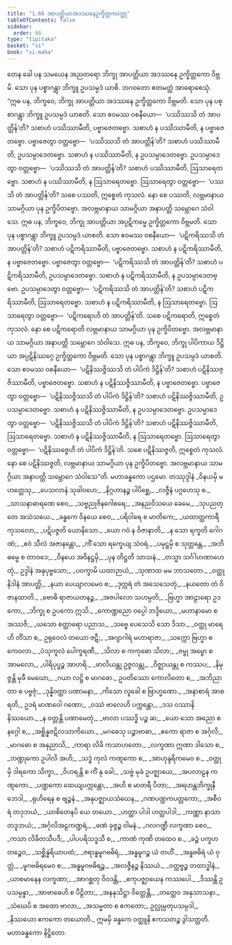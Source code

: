 ```yaml
---
title: "1.66 အာပတ္တိယာအဒဿနေဥက္ခိတ္တကဝတ္ထု"
tableOfContents: false
sidebar:
  order: 66
type: "tipitaka"
basket: "vi"
book: "vi-maha"
---
```



<DynamicBreadcrumb />

<Division number="130" book="vi-maha" e="ch" v="3" p="135">

<Paragraph number="545" book="vi-maha">
တေန ခေါ ပန သမယေန အညတရော ဘိက္ခု အာပတ္တိယာ အဒဿနေ ဥက္ခိတ္တကော ဝိဗ္ဘမိ. သော ပုန ပစ္စာဂန္တွာ ဘိက္ခူ ဥပသမ္ပဒံ ယာစိ. ဘဂဝတော ဧတမတ္ထံ အာရောစေသုံ.
</Paragraph>

<Paragraph number="546" book="vi-maha">
“ဣဓ ပန, ဘိက္ခဝေ, ဘိက္ခု အာပတ္တိယာ အဒဿနေ ဥက္ခိတ္တကော ဝိဗ္ဘမတိ. သော ပုန ပစ္စာဂန္တွာ ဘိက္ခူ ဥပသမ္ပဒံ ယာစတိ. သော ဧဝမဿ ဝစနီယော—  ‘ပဿိဿသိ တံ အာပတ္တိန်’တိ? သစာဟံ ပဿိဿာမီတိ, ပဗ္ဗာဇေတဗ္ဗော. သစာဟံ န ပဿိဿာမီတိ, န ပဗ္ဗာဇေတဗ္ဗော. ပဗ္ဗာဇေတွာ ဝတ္တဗ္ဗော—  ‘ပဿိဿသိ တံ အာပတ္တိန်’တိ? သစာဟံ ပဿိဿာမီတိ, ဥပသမ္ပာဒေတဗ္ဗော. သစာဟံ န ပဿိဿာမီတိ, န ဥပသမ္ပာဒေတဗ္ဗော. ဥပသမ္ပာဒေတွာ ဝတ္တဗ္ဗော—  ‘ပဿိဿသိ တံ အာပတ္တိန်’တိ? သစာဟံ ပဿိဿာမီတိ, ဩသာရေတဗ္ဗော. သစာဟံ န ပဿိဿာမီတိ, န ဩသာရေတဗ္ဗော. ဩသာရေတွာ ဝတ္တဗ္ဗော—  ‘ပဿသိ တံ အာပတ္တိန်’တိ? သစေ ပဿတိ, ဣစ္စေတံ ကုသလံ. နော စေ ပဿတိ, လဗ္ဘမာနာယ သာမဂ္ဂိယာ ပုန ဥက္ခိပိတဗ္ဗော. အလဗ္ဘမာနာယ သာမဂ္ဂိယာ အနာပတ္တိ သမ္ဘောဂေ သံဝါသေ.
</Paragraph>

<Paragraph number="547" book="vi-maha">
ဣဓ ပန, ဘိက္ခဝေ, ဘိက္ခု အာပတ္တိယာ အပ္ပဋိကမ္မေ ဥက္ခိတ္တကော ဝိဗ္ဘမတိ. သော ပုန ပစ္စာဂန္တွာ ဘိက္ခူ ဥပသမ္ပဒံ ယာစတိ. သော ဧဝမဿ ဝစနီယော—  ‘ပဋိကရိဿသိ တံ အာပတ္တိန်’တိ? သစာဟံ ပဋိကရိဿာမီတိ, ပဗ္ဗာဇေတဗ္ဗော. သစာဟံ န ပဋိကရိဿာမီတိ, န ပဗ္ဗာဇေတဗ္ဗော. ပဗ္ဗာဇေတွာ ဝတ္တဗ္ဗော—  ‘ပဋိကရိဿသိ တံ အာပတ္တိန်’တိ? သစာဟံ ပဋိကရိဿာမီတိ, ဥပသမ္ပာဒေတဗ္ဗော. သစာဟံ န ပဋိကရိဿာမီတိ, န ဥပသမ္ပာဒေတဗ္ဗော. ဥပသမ္ပာဒေတွာ ဝတ္တဗ္ဗော—  ‘ပဋိကရိဿသိ တံ အာပတ္တိန်’တိ? သစာဟံ ပဋိကရိဿာမီတိ, ဩသာရေတဗ္ဗော. သစာဟံ န ပဋိကရိဿာမီတိ, န ဩသာရေတဗ္ဗော. ဩသာရေတွာ ဝတ္တဗ္ဗော—  ‘ပဋိကရောဟိ တံ အာပတ္တိန်’တိ. သစေ ပဋိကရောတိ, ဣစ္စေတံ ကုသလံ. နော စေ ပဋိကရောတိ လဗ္ဘမာနာယ သာမဂ္ဂိယာ ပုန ဥက္ခိပိတဗ္ဗော. အလဗ္ဘမာနာယ သာမဂ္ဂိယာ အနာပတ္တိ သမ္ဘောဂေ သံဝါသေ.
</Paragraph>

<Paragraph number="548" book="vi-maha">
ဣဓ ပန, ဘိက္ခဝေ, ဘိက္ခု ပါပိကာယ ဒိဋ္ဌိယာ အပ္ပဋိနိဿဂ္ဂေ ဥက္ခိတ္တကော ဝိဗ္ဘမတိ. သော ပုန ပစ္စာဂန္တွာ ဘိက္ခူ ဥပသမ္ပဒံ ယာစတိ. သော ဧဝမဿ ဝစနီယော—  ‘ပဋိနိဿဇ္ဇိဿသိ တံ ပါပိကံ ဒိဋ္ဌိန်’တိ? သစာဟံ ပဋိနိဿဇ္ဇိဿာမီတိ, ပဗ္ဗာဇေတဗ္ဗော. သစာဟံ န ပဋိနိဿဇ္ဇိဿာမီတိ, န ပဗ္ဗာဇေတဗ္ဗော. ပဗ္ဗာဇေတွာ ဝတ္တဗ္ဗော—  ‘ပဋိနိဿဇ္ဇိဿသိ တံ ပါပိကံ ဒိဋ္ဌိန်’တိ? သစာဟံ ပဋိနိဿဇ္ဇိဿာမီတိ, ဥပသမ္ပာဒေတဗ္ဗော. သစာဟံ န ပဋိနိဿဇ္ဇိဿာမီတိ, န ဥပသမ္ပာဒေတဗ္ဗော. ဥပသမ္ပာဒေတွာ ဝတ္တဗ္ဗော—  ‘ပဋိနိဿဇ္ဇိဿသိ တံ ပါပိကံ ဒိဋ္ဌိန်’တိ? သစာဟံ ပဋိနိဿဇ္ဇိဿာမီတိ, ဩသာရေတဗ္ဗော. သစာဟံ န ပဋိနိဿဇ္ဇိဿာမီတိ, န ဩသာရေတဗ္ဗော. ဩသာရေတွာ ဝတ္တဗ္ဗော—  ‘ပဋိနိဿဇ္ဇေဟိ တံ ပါပိကံ ဒိဋ္ဌိန်’တိ. သစေ ပဋိနိဿဇ္ဇတိ, ဣစ္စေတံ ကုသလံ. နော စေ ပဋိနိဿဇ္ဇတိ, လဗ္ဘမာနာယ သာမဂ္ဂိယာ ပုန ဥက္ခိပိတဗ္ဗော. အလဗ္ဘမာနာယ သာမဂ္ဂိယာ အနာပတ္တိ သမ္ဘောဂေ သံဝါသေ”တိ.

</Paragraph>
</Division>

<Paragraph number="549" type="center" book="vi-maha">
မဟာခန္ဓကော ပဌမော.



</Paragraph>

<Paragraph number="550" type="center" book="vi-maha">
တဿုဒ္ဒါနံ


</Paragraph>

<Division number="131" book="vi-maha" e="ch" v="3" p="136">

<Paragraph number="551" type="verses" book="vi-maha">
_ဝိနယမှိ မဟတ္ထေသု,_  
_ပေသလာနံ သုခါဝဟေ;_  
_နိဂ္ဂဟာနဉ္စ ပါပိစ္ဆေ,_  
_လဇ္ဇီနံ ပဂ္ဂဟေသု စ._  

</Paragraph>

<Paragraph number="552" type="verses" book="vi-maha">
_သာသနာဓာရဏေ စေဝ,_  
_သဗ္ဗညုဇိနဂေါစရေ;_  
_အနညဝိသယေ ခေမေ,_  
_သုပညတ္တေ အသံသယေ._  

</Paragraph>

<Paragraph number="553" type="verses" book="vi-maha">
_ခန္ဓကေ ဝိနယေ စေဝ,_  
_ပရိဝါရေ စ မာတိကေ;_  
_ယထာတ္ထကာရီ ကုသလော,_  
_ပဋိပဇ္ဇတိ ယောနိသော._  

</Paragraph>

<Paragraph number="554" type="verses" book="vi-maha">
_ယော ဂဝံ န ဝိဇာနာတိ,_  
_န သော ရက္ခတိ ဂေါဂဏံ;_  
_ဧဝံ သီလံ အဇာနန္တော,_  
_ကိံ သော ရက္ခေယျ သံဝရံ._  

</Paragraph>

<Paragraph number="555" type="verses" book="vi-maha">
_ပမုဋ္ဌမှိ စ သုတ္တန္တေ,_  
_အဘိဓမ္မေ စ တာဝဒေ;_  
_ဝိနယေ အဝိနဋ္ဌမှိ,_  
_ပုန တိဋ္ဌတိ သာသနံ._  

</Paragraph>

<Paragraph number="556" type="verses" book="vi-maha">
_တသ္မာ သင်္ဂါဟဏာဟေတုံ,_  
ဥဒ္ဒါနံ အနုပုဗ္ဗသော;_  
_ပဝက္ခာမိ ယထာဉာယံ,_  
_သုဏာထ မမ ဘာသတော._  

</Paragraph>

<Paragraph number="557" type="verses" book="vi-maha">
_ဝတ္ထု နိဒါနံ အာပတ္တိ,_  
_နယာ ပေယျာလမေဝ စ;_  
_ဒုက္ကရံ တံ အသေသေတုံ,_  
_နယတော တံ ဝိဇာနထာတိ._  

</Paragraph>

<Paragraph number="558" type="verses" book="vi-maha">
_ဗောဓိ ရာဇာယတနဉ္စ,_  
_အဇပါလော သဟမ္ပတိ;_  
_ဗြဟ္မာ အာဠာရော ဥဒကော,_  
_ဘိက္ခု စ ဥပကော ဣသိ._  

</Paragraph>

<Paragraph number="559" type="verses" book="vi-maha">
_ကောဏ္ဍညော ဝပ္ပေါ ဘဒ္ဒိယော,_  
_မဟာနာမော စ အဿဇိ;_  
_ယသော စတ္တာရော ပညာသ,_  
_သဗ္ဗေ ပေသေသိ သော ဒိသာ._  

</Paragraph>

<Paragraph number="560" type="verses" book="vi-maha">
_ဝတ္ထု မာရေဟိ တိံသာ စ,_  
ဥရုဝေလံ တယော ဇဋီ;_  
_အဂျာဂါရံ မဟာရာဇာ,_  
_သက္ကော ဗြဟ္မာ စ ကေဝလာ._  

</Paragraph>

<Paragraph number="561" type="verses" book="vi-maha">
_ပံသုကူလံ ပေါက္ခရဏီ,_  
_သိလာ စ ကကုဓော သိလာ;_  
_ဇမ္ဗု အမ္ဗော စ အာမလော,_  
_ပါရိပုပ္ဖဉ္စ အာဟရိ._  

</Paragraph>

<Paragraph number="562" type="verses" book="vi-maha">
_ဖာလိယန္တု ဥဇ္ဇလန္တု,_  
_ဝိဇ္ဈာယန္တု စ ကဿပ;_  
_နိမုဇ္ဇန္တိ မုခီ မေဃော,_  
_ဂယာ လဋ္ဌိ စ မာဂဓော._  

</Paragraph>

<Paragraph number="563" type="verses" book="vi-maha">
ဥပတိဿော ကောလိတော စ,_  
_အဘိညာတာ စ ပဗ္ဗဇုံ;_  
_ဒုန္နိဝတ္ထာ ပဏာမနာ,_  
_ကိသော လူခေါ စ ဗြာဟ္မဏော._  

</Paragraph>

<Paragraph number="564" type="verses" book="vi-maha">
_အနာစာရံ အာစရတိ,_  
ဥဒရံ မာဏဝေါ ဂဏော;_  
_ဝဿံ ဗာလေဟိ ပက္ကန္တော,_  
_ဒသ ဝဿာနိ နိဿယော._  

</Paragraph>

<Paragraph number="565" type="verses" book="vi-maha">
_န ဝတ္တန္တိ ပဏာမေတုံ,_  
_ဗာလာ ပဿဒ္ဓိ ပဉ္စ ဆ;_  
_ယော သော အညော စ နဂ္ဂေါ စ,_  
_အစ္ဆိန္နဇဋိလသာကိယော._  

</Paragraph>

<Paragraph number="566" type="verses" book="vi-maha">
_မဂဓေသု ပဉ္စာဗာဓာ,_  
_ဧကော ရာဇာ စ အင်္ဂုလိ;_  
_မာဂဓော စ အနုညာသိ,_  
_ကာရာ လိခိ ကသာဟတော._  

</Paragraph>

<Paragraph number="567" type="verses" book="vi-maha">
_လက္ခဏာ ဣဏာ ဒါသော စ,_  
_ဘဏ္ဍုကော ဥပါလိ အဟိ;_  
_သဒ္ဓံ ကုလံ ကဏ္ဋကော စ,_  
_အာဟုန္ဒရိကမေဝ စ._  

</Paragraph>

<Paragraph number="568" type="verses" book="vi-maha">
_ဝတ္ထုမှိ ဒါရကော သိက္ခာ,_  
_ဝိဟရန္တိ စ ကိံ နု ခေါ;_  
_သဗ္ဗံ မုခံ ဥပဇ္ဈာယေ,_  
_အပလာဠန ကဏ္ဋကော._  

</Paragraph>

<Paragraph number="569" type="verses" book="vi-maha">
_ပဏ္ဍကော ထေယျပက္ကန္တော,_  
_အဟိ စ မာတရီ ပိတာ;_  
_အရဟန္တဘိက္ခုနီဘေဒါ,_  
_ရုဟိရေန စ ဗျဉ္ဇနံ._  

</Paragraph>

<Paragraph number="570" type="verses" book="vi-maha">
_အနုပဇ္ဈာယသံဃေန,_  
_ဂဏပဏ္ဍကပတ္တကော;_  
_အစီဝရံ တဒုဘယံ,_  
_ယာစိတေနပိ ယေ တယော._  

</Paragraph>

<Paragraph number="571" type="verses" book="vi-maha">
_ဟတ္ထာ ပါဒါ ဟတ္ထပါဒါ,_  
_ကဏ္ဏာ နာသာ တဒူဘယံ;_  
_အင်္ဂုလိအဠကဏ္ဍရံ,_  
_ဖဏံ ခုဇ္ဇဉ္စ ဝါမနံ._  

</Paragraph>

<Paragraph number="572" type="verses" book="vi-maha">
_ဂလဂဏ္ဍီ လက္ခဏာ စေဝ,_  
_ကသာ လိခိတသီပဒီ;_  
_ပါပပရိသဒူသီ စ,_  
_ကာဏံ ကုဏိ တထေဝ စ._  

</Paragraph>

<Paragraph number="573" type="verses" book="vi-maha">
_ခဉ္ဇံ ပက္ခဟတဉ္စေဝ,_  
_သစ္ဆိန္နဲရိယာပထံ;_  
_ဇရာန္ဓမူဂဗဓိရံ,_  
_အန္ဓမူဂဉ္စ ယံ တဟိံ._  

</Paragraph>

<Paragraph number="574" type="verses" book="vi-maha">
_အန္ဓဗဓိရံ ယံ ဝုတ္တံ,_  
_မူဂဗဓိရမေဝ စ;_  
_အန္ဓမူဂဗဓိရဉ္စ,_  
_အလဇ္ဇီနဉ္စ နိဿယံ._  

</Paragraph>

<Paragraph number="575" type="verses" book="vi-maha">
_ဝတ္ထဗ္ဗဉ္စ တထာဒ္ဓါနံ,_  
_ယာစမာနေန လက္ခဏာ;_  
_အာဂစ္ဆတု ဝိဝဒန္တိ,_  
_ဧကုပဇ္ဈာယေန ကဿပေါ._  

</Paragraph>

<Paragraph number="576" type="verses" book="vi-maha">
_ဒိဿန္တိ ဥပသမ္ပန္နာ,_  
_အာဗာဓေဟိ စ ပီဠိတာ;_  
_အနနုသိဋ္ဌာ ဝိတ္ထေန္တိ,_  
_တတ္ထေဝ အနုသာသနာ._  

</Paragraph>

<Paragraph number="577" type="verses" book="vi-maha">
_သံဃေပိ စ အထော ဗာလာ,_  
_အသမ္မတာ စ ဧကတော;_  
ဥလ္လုမ္ပတုပသမ္ပဒါ,_  
_နိဿယော ဧကကော တယောတိ._  


</Paragraph>
</Division>

<Paragraph number="578" type="center" book="vi-maha">
ဣမမှိ ခန္ဓကေ ဝတ္ထူနိ ဧကသတဉ္စ ဒွါသတ္တတိ.



</Paragraph>

<Paragraph number="579" type="center" book="vi-maha">
မဟာခန္ဓကော နိဋ္ဌိတော.
</Paragraph>